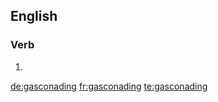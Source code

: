 ==English==

===Verb===
{{head|en}}

# {{present participle of|gasconade}}

[[de:gasconading]]
[[fr:gasconading]]
[[te:gasconading]]